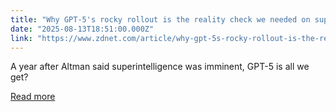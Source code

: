```yaml
---
title: "Why GPT-5's rocky rollout is the reality check we needed on superintelligence hype"
date: "2025-08-13T18:51:00.000Z"
link: "https://www.zdnet.com/article/why-gpt-5s-rocky-rollout-is-the-reality-check-we-needed-on-superintelligence-hype/"
---
```


A year after Altman said superintelligence was imminent, GPT-5 is all we get?

[Read more](https://www.zdnet.com/article/why-gpt-5s-rocky-rollout-is-the-reality-check-we-needed-on-superintelligence-hype/)
